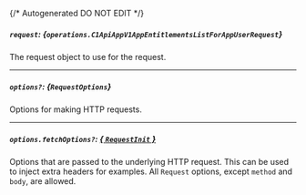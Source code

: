 {/* Autogenerated DO NOT EDIT  */}

##### `request`: *{`operations.C1ApiAppV1AppEntitlementsListForAppUserRequest`}*
The request object to use for the request.
<Collapsible openLabel={Labels.showProperties} closeLabel={Labels.hideProperties}>
    <C1ApiAppV1AppEntitlementsListForAppUserRequest/>
</Collapsible>

---
##### `options?`: *{`RequestOptions`}*
Options for making HTTP requests.

---
##### `options.fetchOptions?`: [*{ `RequestInit` }*](https://developer.mozilla.org/en-US/docs/Web/API/Request/Request#options)
Options that are passed to the underlying HTTP request. This can be used to inject extra headers for examples. All `Request` options, except `method` and `body`, are allowed.


